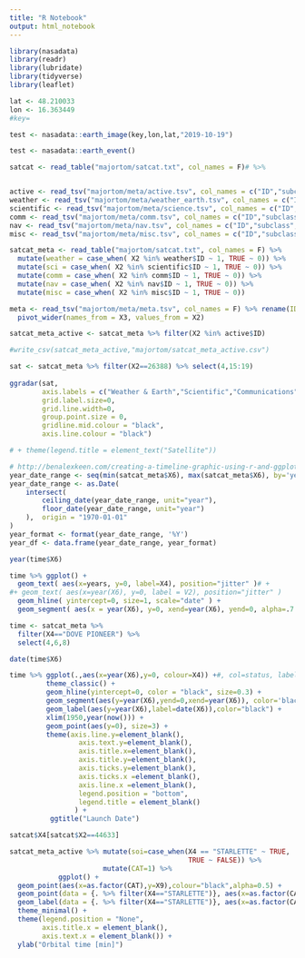 ```yaml
---
title: "R Notebook"
output: html_notebook
---
```


```r
library(nasadata)
library(readr)
library(lubridate)
library(tidyverse)
library(leaflet)
```

```r
lat <- 48.210033
lon <- 16.363449
#key=
```


```r
test <- nasadata::earth_image(key,lon,lat,"2019-10-19")

test <- nasadata::earth_event()
```

```r
satcat <- read_table("majortom/satcat.txt", col_names = F)# %>%


active <- read_tsv("majortom/meta/active.tsv", col_names = c("ID","subclass","class"))
weather <- read_tsv("majortom/meta/weather_earth.tsv", col_names = c("ID","subclass","class"))
scientific <- read_tsv("majortom/meta/science.tsv", col_names = c("ID","subclass","class"))
comm <- read_tsv("majortom/meta/comm.tsv", col_names = c("ID","subclass","class"))
nav <- read_tsv("majortom/meta/nav.tsv", col_names = c("ID","subclass","class"))
misc <- read_tsv("majortom/meta/misc.tsv", col_names = c("ID","subclass","class"))

satcat_meta <- read_table("majortom/satcat.txt", col_names = F) %>% 
  mutate(weather = case_when( X2 %in% weather$ID ~ 1, TRUE ~ 0)) %>% 
  mutate(sci = case_when( X2 %in% scientific$ID ~ 1, TRUE ~ 0)) %>% 
  mutate(comm = case_when( X2 %in% comm$ID ~ 1, TRUE ~ 0)) %>% 
  mutate(nav = case_when( X2 %in% nav$ID ~ 1, TRUE ~ 0)) %>% 
  mutate(misc = case_when( X2 %in% misc$ID ~ 1, TRUE ~ 0))

meta <- read_tsv("majortom/meta/meta.tsv", col_names = F) %>% rename(ID=X1) %>% 
  pivot_wider(names_from = X3, values_from = X2)

satcat_meta_active <- satcat_meta %>% filter(X2 %in% active$ID)
```


```r
#write_csv(satcat_meta_active,"majortom/satcat_meta_active.csv")
```


```r
sat <- satcat_meta %>% filter(X2==26388) %>% select(4,15:19)
        
ggradar(sat,
        axis.labels = c("Weather & Earth","Scientific","Communications","Navigation","Misc"),
        grid.label.size=0,
        grid.line.width=0,
        group.point.size = 0,
        gridline.mid.colour = "black",
        axis.line.colour = "black")

# + theme(legend.title = element_text("Satellite"))

```

```r
# http://benalexkeen.com/creating-a-timeline-graphic-using-r-and-ggplot2/
year_date_range <- seq(min(satcat_meta$X6), max(satcat_meta$X6), by='year')
year_date_range <- as.Date(
    intersect(
        ceiling_date(year_date_range, unit="year"),
        floor_date(year_date_range, unit="year")
    ),  origin = "1970-01-01"
)
year_format <- format(year_date_range, '%Y')
year_df <- data.frame(year_date_range, year_format)

year(time$X6)

time %>% ggplot() +
  geom_text( aes(x=years, y=0, label=X4), position="jitter" )# +
#+ geom_text( aes(x=year(X6), y=0, label = V2), position="jitter" )
  geom_hline( yintercept=0, size=1, scale="date" ) +
  geom_segment( aes(x = year(X6), y=0, xend=year(X6), yend=0, alpha=.7 ))

time <- satcat_meta %>%
  filter(X4=="DOVE PIONEER") %>% 
  select(4,6,8)

date(time$X6)

time %>% ggplot(.,aes(x=year(X6),y=0, colour=X4)) +#, col=status, label=milestone))
         theme_classic() +
         geom_hline(yintercept=0, color = "black", size=0.3) +
         geom_segment(aes(y=year(X6),yend=0,xend=year(X6)), color='black', size=0.2) +
         geom_label(aes(y=year(X6),label=date(X6)),color="black") +
         xlim(1950,year(now())) +
         geom_point(aes(y=0), size=3) +
         theme(axis.line.y=element_blank(),
                 axis.text.y=element_blank(),
                 axis.title.x=element_blank(),
                 axis.title.y=element_blank(),
                 axis.ticks.y=element_blank(),
                 axis.ticks.x =element_blank(),
                 axis.line.x =element_blank(),
                 legend.position = "bottom",
                 legend.title = element_blank()
                ) +
          ggtitle("Launch Date")
```

```r
satcat$X4[satcat$X2==44633]
```

```r
satcat_meta_active %>% mutate(soi=case_when(X4 == "STARLETTE" ~ TRUE,
                                            TRUE ~ FALSE)) %>% 
                       mutate(CAT=1) %>% 
            ggplot() + 
  geom_point(aes(x=as.factor(CAT),y=X9),colour="black",alpha=0.5) + 
  geom_point(data = {. %>% filter(X4=="STARLETTE")}, aes(x=as.factor(CAT),y=X9),colour="red", size=5) +
  geom_label(data = {. %>% filter(X4=="STARLETTE")}, aes(x=as.factor(CAT),y=X9,label=X4),nudge_x=0.12) +
  theme_minimal() + 
  theme(legend.position = "None",
        axis.title.x = element_blank(),
        axis.text.x = element_blank()) + 
  ylab("Orbital time [min]")
```

